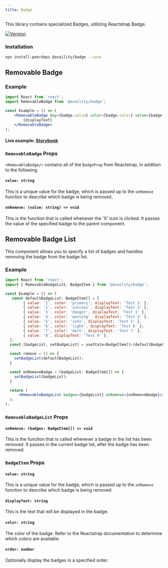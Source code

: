 ```yaml
---
title: Badge
---
```


This library contains specialized Badges, utilizing Reactstrap Badge.

[![Version](https://img.shields.io/npm/v/@availity/badge.svg?style=for-the-badge)](https://www.npmjs.com/package/@availity/badge)

### Installation

```bash
npx install-peerdeps @availity/badge --save
```

##  Removable Badge

### Example

```jsx
import React from 'react';
import RemovableBadge from '@availity/badge';

const Example = () => (
    <RemovableBadge key={badge.value} color={badge.color} value={badge.value} onRemove={remove}>
        {displayText}
    </RemovableBadge>
);
```

#### Live example: <a href="https://availity.github.io/availity-react/storybook/?path=/story/components-badge-removable-badge--default"> Storybook</a>

### `RemovableBadge` Props

`<RemovableBadge/>` contains all of the `BadgeProp` from Reactstrap, in addition to the following.

#### `value: string`

This is a unique value for the badge, which is passed up to the `onRemove` function to describe which badge is being removed.

#### `onRemove: (value: string) => void`

This is the function that is called whenever the 'X' icon is clicked. It passes the value of the specified badge to the parent component.

## Removable Badge List

This component allows you to specify a list of badges and handles removing the badge from the badge list. 

### Example

```jsx
import React from 'react';
import { RemovableBadgeList, BadgeItem } from '@availity/badge';

const Example = () => (
   const defaultBadgeList: BadgeItem[] = [
        { value: '1', color: 'primary', displayText: 'Test 1' },
        { value: '2', color: 'success', displayText: 'Test 2' },
        { value: '3', color: 'danger', displayText: 'Test 3' },
        { value: '4', color: 'warning', displayText: 'Test 4' },
        { value: '5', color: 'info', displayText: 'Test 5' },
        { value: '6', color: 'light', displayText: 'Test 6' },
        { value: '7', color: 'dark', displayText: 'Test 7' },
        { value: '8', displayText: 'Test 9' },
  ];
  const [badgeList, setBadgeList] = useState<BadgeItem[]>(defaultBadgeList);

  const remove = () => {
    setBadgeList(defaultBadgeList);
  }

  const onRemoveBadge = (badgeList: BadgeItem[]) => {
    setBadgeList(badgeList);
  }

  return (
      <RemovableBadgeList badges={badgeList} onRemove={onRemoveBadge}/>
  );
);
```

### `RemovableBadgeList` Props

#### `onRemove: (badges: BadgeItem[]) => void`

This is the function that is called whenever a badge in the list has been removed. It passes in the current badge list, after the badge has been removed. 

### `BadgeItem` Props

#### `value: string`

This is a unique value for the badge, which is passed up to the `onRemove` function to describe which badge is being removed.

#### `displayText: string`

This is the text that will be displayed in the badge.

#### `color: string`

The color of the badge. Refer to the Reactstrap documentation to determine which colors are available. 

#### `order: number`

Optionally display the badges in a specified order.